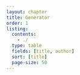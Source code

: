 ```yaml
---
layout: chapter
title: Generator
order: 1
listing:
  contents: 
    - ./
  type: table
  fields: [title, author]
  sort: [title]
  page-size: 50
---
```

